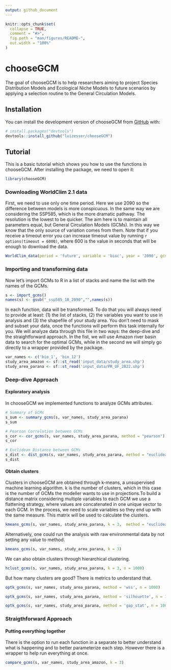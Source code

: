 ```yaml
---
output: github_document
---
```


<!-- README.md is generated from README.Rmd. Please edit that file -->

```r
knitr::opts_chunk$set(
  collapse = TRUE,
  comment = "#>",
  fig.path = "man/figures/README-",
  out.width = "100%"
)
```

# chooseGCM

<!-- badges: start -->
<!-- badges: end -->

The goal of chooseGCM is to help researchers aiming to project Species Distribution Models and Ecological Niche Models to future scenarios by applying a selection routine to the General Circulation Models.

## Installation

You can install the development version of chooseGCM from [GitHub](https://github.com/) with:

``` r
# install.packages("devtools")
devtools::install_github("luizesser/chooseGCM")
```

## Tutorial

This is a basic tutorial which shows you how to use the functions in chooseGCM. After installing the package, we need to open it:

```r
library(chooseGCM)
```


### Downloading WorldClim 2.1 data

First, we need to use only one time period. Here we use 2090 so the difference between models is more conspicuous. In the same way we are considering the SSP585, which is the more dramatic pathway. The resolution is the lowest to be quicker. The aim here is to maintain all parameters equal, but General Circulation Models (GCMs). In this way we know that the only source of variation comes from them. Note that if you receive a timeout error you can increase timeout value by running `r options(timeout = 6000)`, where 600 is the value in seconds that will be enough to download the data.

```r
WorldClim_data(period = 'future', variable = 'bioc', year = '2090', gcm = 'all', ssp = '585', resolution = 10)
```


### Importing and transforming data

Now let's import GCMs to R in a list of stacks and name the list with the names of the GCMs.

```r
s <- import_gcms()
names(s) <- gsub("_ssp585_10_2090","",names(s))
```


In each function, data will be transformed. To do that you will always need to provide at least: (1) the list of stacks, (2) the variables you want to use in analysis and (3) the shapefile of your study area. You don't need to mask and subset your data, once the functions will perform this task internally for you. We will analyze data through this file in two ways: the deep-dive and the straightforward approach. In the fist, we will use Amazon river basin data to search for the optimal GCMs, while in the second we will simply go directly to a wrapper provided by the package.

```r
var_names <- c('bio_1', 'bio_12')
study_area_amazon <- sf::st_read('input_data/study_area.shp')
study_area_parana <- sf::st_read('input_data/PR_UF_2022.shp')
```


### Deep-dive Approach
#### Exploratory analysis

In chooseGCM we implemented functions to analyze GCMs attributes.

```r
# Summary of GCMs
s_sum <- summary_gcms(s, var_names, study_area_parana)
s_sum
```


```r
# Pearson Correlation between GCMs
s_cor <- cor_gcms(s, var_names, study_area_parana, method = "pearson")
s_cor
```


```r
# Euclidean Distance between GCMs
s_dist <- dist_gcms(s, var_names, study_area_parana, method = "euclidean")
s_dist
```


#### Obtain clusters

Clusters in chooseGCM are obtained through k-means, a unsupervised machine learning algorithm. k is the number of clusters, which in this case is the number of GCMs the modeller wants to use in projections.To build a distance matrix considering multiple variables to each GCM we use a flattening strategy, where values are concatenated in one unique vector to each GCM. In the process, we need to scale variables so they end up with the same measure. This matrix will be used to calculate the clusters.

```r
kmeans_gcms(s, var_names, study_area_parana, k = 3,  method = "euclidean")
```


Alternatively, one could run the analysis with raw environmental data by not setting any value to method.

```r
kmeans_gcms(s, var_names, study_area_parana, k = 3)
```


We can also obtain clusters through hierarchical clustering.

```r
hclust_gcms(s, var_names, study_area_parana, k = 3, n = 1000)
```


But how many clusters are good? There is metrics to understand that.

```r
optk_gcms(s, var_names, study_area_parana, method = 'wss', n = 1000)
```


```r
optk_gcms(s, var_names, study_area_parana, method = 'silhouette', n = 1000)
```


```r
optk_gcms(s, var_names, study_area_parana, method = 'gap_stat', n = 1000)
```


### Straigthforward Approach
#### Putting everything together

There is the option to run each function in a separate to better understand what is happening and to better parameterize each step. However there is a wrapper to help run everything at once.

```r
compare_gcms(s, var_names, study_area_amazon, k = 3)
```

